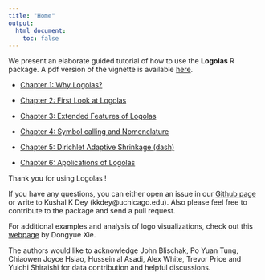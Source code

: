 ```yaml
---
title: "Home"
output:
  html_document:
    toc: false
---
```


We present an elaborate guided tutorial of how to use the **Logolas** R package. A pdf version of the vignette is available [here](). 



- [Chapter 1:   Why Logolas?](intro.html)


- [Chapter 2:   First Look at Logolas](FirstLook.html)


- [Chapter 3:   Extended Features of Logolas](extend.html)


- [Chapter 4:   Symbol calling and Nomenclature](nomenclature.html)


- [Chapter 5:   Dirichlet Adaptive Shrinkage (dash)](dashtutor.html)


- [Chapter 6:   Applications of Logolas](app.html)



Thank you for using Logolas !  



If you have any questions, you can either open an issue in our [Github page](https://github.com/kkdey/Logolas) or write to Kushal K Dey (kkdey@uchicago.edu). Also please feel free to contribute to the package and send a pull request.

For additional examples and analysis of logo visualizations, check out this [webpage](https://dongyuexie.github.io/Sequence-Motif-Depletion/) by Dongyue Xie.

The authors would like to acknowledge John Blischak, Po Yuan Tung, Chiaowen Joyce Hsiao, Hussein al Asadi, Alex White, Trevor Price and Yuichi Shiraishi for data contribution and helpful discussions. 






